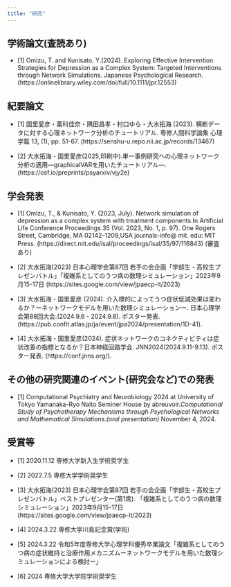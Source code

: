 ```yaml
---
title: "研究"
---
```


## 学術論文(査読あり)


-  [1] Omizu, T. and Kunisato. Y.(2024). Exploring Effective Intervention Strategies for Depression as a Complex System: Targeted Interventions through Network Simulations. Japanese Psychological Research. (https://onlinelibrary.wiley.com/doi/full/10.1111/jpr.12553)




## 紀要論文


- [1] 国里愛彦・藁科佳奈・隅田昌孝・村口ゆら・大水拓海 (2023). 横断データに対する心理ネットワーク分析のチュートリアル. 専修人間科学論集 心理学篇 13, (1), pp. 51-67. (https://senshu-u.repo.nii.ac.jp/records/13467)

- [2] 大水拓海・国里愛彦(2025,印刷中).単一事例研究への心理ネットワーク分析の適用―graphicalVARを用いたチュートリアル―.　(https://osf.io/preprints/psyarxiv/vjy2e)


## 学会発表

- [1] Omizu, T., & Kunisato, Y. (2023, July). Network simulation of depression as a complex system with treatment components.In Artificial Life Conference Proceedings 35 (Vol. 2023, No. 1, p. 97). One Rogers Street, Cambridge, MA 02142-1209,USA journals-info@ mit. edu: MIT Press.  (https://direct.mit.edu/isal/proceedings/isal/35/97/116843) (審査あり)

- [2] 大水拓海(2023) 日本心理学会第87回 若手の会企画「学部生・高校生プレゼンバトル」「複雑系としてのうつ病の数理シミュレーション」2023年9月15-17日 (https://sites.google.com/view/jpaecp-lt/2023)

- [3] 大水拓海・国里愛彦 (2024).  介入標的によってうつ症状低減効果は変わるか？ーネットワークモデルを用いた数理シミュレーションー. 日本心理学会第88回大会.(2024.9.6 - 2024.9.8). ポスター発表.(https://pub.confit.atlas.jp/ja/event/jpa2024/presentation/1D-41).

- [4] 大水拓海・国里愛彦(2024). 症状ネットワークのコネクティビティは症状改善の指標となるか？日本神経回路学会. JNN2024(2024.9.11-9.13). ポスター発表. (https://conf.jnns.org/).


## その他の研究関連のイベント(研究会など)での発表

- [1] Computational Psychiatry and Neurobiology 2024 at University of Tokyo
Yamanaka-Ryo Naito Seminer House by abreuvoir.*Computational Study of Psychotherapy Mechanisms through Psychological Networks and Mathematical Simulations.(oral presentation)* November 4, 2024.





## 受賞等

- [1] 2020.11.12 専修大学新入生学術奨学生

- [2] 2022.7.5 専修大学学術奨学生

- [3] 大水拓海(2023) 日本心理学会第87回 若手の会企画「学部生・高校生プレゼンバトル」ベストプレゼンター(第1席). 「複雑系としてのうつ病の数理シミュレーション」2023年9月15-17日 (https://sites.google.com/view/jpaecp-lt/2023)

- [4] 2024.3.22 専修大学川島記念賞(学術)

- [5] 2024.3.22 令和5年度専修大学心理学科優秀卒業論文「複雑系としてのうつ病の症状維持と治療作用メカニズムーネットワークモデルを用いた数理シミュレーションによる検討ー」

- [6] 2024 専修大学大学院学術奨学生
